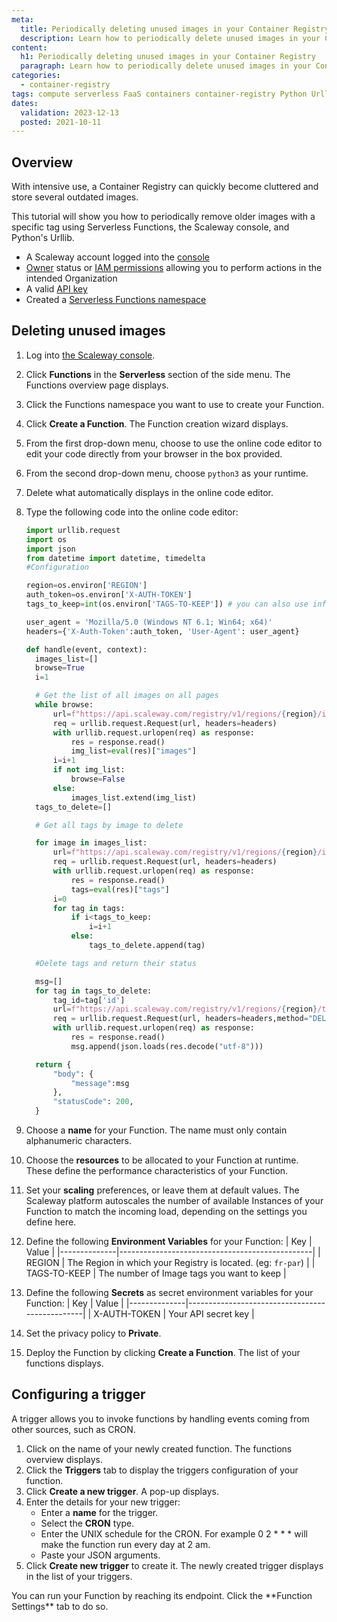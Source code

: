 ```yaml
---
meta:
  title: Periodically deleting unused images in your Container Registry
  description: Learn how to periodically delete unused images in your Container Registry.
content:
  h1: Periodically deleting unused images in your Container Registry
  paragraph: Learn how to periodically delete unused images in your Container Registry.
categories:
  - container-registry
tags: compute serverless FaaS containers container-registry Python Urllib
dates:
  validation: 2023-12-13
  posted: 2021-10-11
---
```


## Overview

With intensive use, a Container Registry can quickly become cluttered and store several outdated images.

This tutorial will show you how to periodically remove older images with a specific tag using Serverless Functions, the Scaleway console, and Python's Urllib.

<Macro id="requirements" />

- A Scaleway account logged into the [console](https://console.scaleway.com)
- [Owner](/identity-and-access-management/iam/concepts/#owner) status or [IAM permissions](/identity-and-access-management/iam/concepts/#permission) allowing you to perform actions in the intended Organization
- A valid [API key](/identity-and-access-management/iam/how-to/create-api-keys/)
- Created a [Serverless Functions namespace](/containers/container-registry/how-to/create-namespace/)

## Deleting unused images

1. Log into [the Scaleway console](https://console.scaleway.com).
2. Click **Functions** in the **Serverless** section of the side menu. The Functions overview page displays.
3. Click the Functions namespace you want to use to create your Function.
4. Click **Create a Function**. The Function creation wizard displays.
5. From the first drop-down menu, choose to use the online code editor to edit your code directly from your browser in the box provided.
6. From the second drop-down menu, choose `python3` as your runtime.
7. Delete what automatically displays in the online code editor.
8. Type the following code into the online code editor:
    ```python
    import urllib.request
    import os
    import json
    from datetime import datetime, timedelta
    #Configuration

    region=os.environ['REGION']
    auth_token=os.environ['X-AUTH-TOKEN']
    tags_to_keep=int(os.environ['TAGS-TO-KEEP']) # you can also use information passed to the event object

    user_agent = 'Mozilla/5.0 (Windows NT 6.1; Win64; x64)'
    headers={'X-Auth-Token':auth_token, 'User-Agent': user_agent}

    def handle(event, context):
      images_list=[]
      browse=True
      i=1

      # Get the list of all images on all pages
      while browse:
          url=f"https://api.scaleway.com/registry/v1/regions/{region}/images?page_size=100&order_by=created_at_asc&page="+str(i)
          req = urllib.request.Request(url, headers=headers)
          with urllib.request.urlopen(req) as response:
              res = response.read()
              img_list=eval(res)["images"]
          i=i+1
          if not img_list:
              browse=False
          else:
              images_list.extend(img_list)
      tags_to_delete=[]

      # Get all tags by image to delete

      for image in images_list:
          url=f"https://api.scaleway.com/registry/v1/regions/{region}/images/{image['id']}/tags?page_size=100&order_by=created_at_desc"
          req = urllib.request.Request(url, headers=headers)
          with urllib.request.urlopen(req) as response:
              res = response.read()
              tags=eval(res)["tags"]
          i=0
          for tag in tags:
              if i<tags_to_keep:
                  i=i+1
              else:
                  tags_to_delete.append(tag)

      #Delete tags and return their status

      msg=[]
      for tag in tags_to_delete:
          tag_id=tag['id']
          url=f"https://api.scaleway.com/registry/v1/regions/{region}/tags/{tag_id}"
          req = urllib.request.Request(url, headers=headers,method="DELETE")
          with urllib.request.urlopen(req) as response:
              res = response.read()
              msg.append(json.loads(res.decode("utf-8")))

      return {
          "body": {
              "message":msg
          },
          "statusCode": 200,
      }
    ```

9. Choose a **name** for your Function. The name must only contain alphanumeric characters.
10. Choose the **resources** to be allocated to your Function at runtime. These define the performance characteristics of your Function.
11. Set your **scaling** preferences, or leave them at default values. The Scaleway platform autoscales the number of available Instances of your Function to match the incoming load, depending on the settings you define here.
12. Define the following **Environment Variables** for your Function:
    | Key          | Value                                          |
    |--------------|------------------------------------------------|
    | REGION       | The Region in which your Registry is located. (eg: `fr-par`)  |
    | TAGS-TO-KEEP | The number of Image tags you want to keep      |
13. Define the following **Secrets** as secret environment variables for your Function:
    | Key          | Value                                          |
    |--------------|------------------------------------------------|
    | X-AUTH-TOKEN | Your API secret key                            |
14. Set the privacy policy to **Private**.
15. Deploy the Function by clicking **Create a Function**. The list of your functions displays.

## Configuring a trigger

A trigger allows you to invoke functions by handling events coming from other sources, such as CRON.

1. Click on the name of your newly created function. The functions overview displays.
2. Click the **Triggers** tab to display the triggers configuration of your function.
3. Click **Create a new trigger**. A pop-up displays.
4. Enter the details for your new trigger:
    * Enter a **name** for the trigger.
    * Select the **CRON** type.
    * Enter the UNIX schedule for the CRON.
        <Message type="note">
        For example 0 2 * * * will make the function run every day at 2 am.
        </Message>
    * Paste your JSON arguments.
5. Click **Create new trigger** to create it. The newly created trigger displays in the list of your triggers.

<Message type="note">
  You can run your Function by reaching its endpoint. Click the **Function Settings** tab to do so.
</Message>